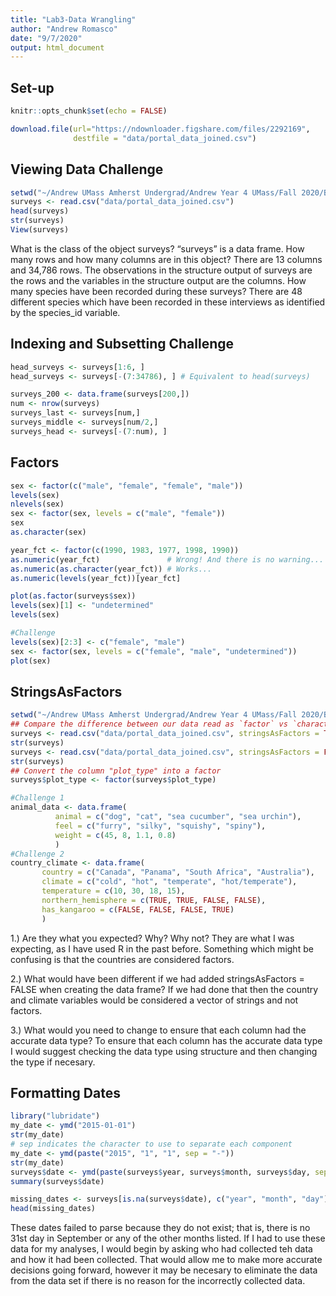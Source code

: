 ```yaml
---
title: "Lab3-Data Wrangling"
author: "Andrew Romasco"
date: "9/7/2020"
output: html_document
---
```


## Set-up

```r
knitr::opts_chunk$set(echo = FALSE)
```

```r
download.file(url="https://ndownloader.figshare.com/files/2292169",
              destfile = "data/portal_data_joined.csv")
```

## Viewing Data Challenge

```r
setwd("~/Andrew UMass Amherst Undergrad/Andrew Year 4 UMass/Fall 2020/Bio 597GE Genomics/genomics-course")
surveys <- read.csv("data/portal_data_joined.csv")
head(surveys)
str(surveys)
View(surveys)
```

What is the class of the object surveys?
  "surveys" is a data frame.
How many rows and how many columns are in this object?
  There are 13 columns and 34,786 rows. The observations in the structure output of surveys are the rows and the variables in the structure output are the columns.
How many species have been recorded during these surveys?
  There are 48 different species which have been recorded in these interviews as identified by the species_id variable.

## Indexing and Subsetting Challenge

```r
head_surveys <- surveys[1:6, ]
head_surveys <- surveys[-(7:34786), ] # Equivalent to head(surveys)

surveys_200 <- data.frame(surveys[200,])
num <- nrow(surveys)
surveys_last <- surveys[num,]
surveys_middle <- surveys[num/2,]
surveys_head <- surveys[-(7:num), ]
```

## Factors

```r
sex <- factor(c("male", "female", "female", "male"))
levels(sex)
nlevels(sex)
sex <- factor(sex, levels = c("male", "female"))
sex
as.character(sex)

year_fct <- factor(c(1990, 1983, 1977, 1998, 1990))
as.numeric(year_fct)               # Wrong! And there is no warning...
as.numeric(as.character(year_fct)) # Works...
as.numeric(levels(year_fct))[year_fct]

plot(as.factor(surveys$sex))
levels(sex)[1] <- "undetermined"
levels(sex)

#Challenge
levels(sex)[2:3] <- c("female", "male")
sex <- factor(sex, levels = c("female", "male", "undetermined"))
plot(sex)

```

## StringsAsFactors 

```r
setwd("~/Andrew UMass Amherst Undergrad/Andrew Year 4 UMass/Fall 2020/Bio 597GE Genomics/genomics-course")
## Compare the difference between our data read as `factor` vs `character`.
surveys <- read.csv("data/portal_data_joined.csv", stringsAsFactors = TRUE)
str(surveys)
surveys <- read.csv("data/portal_data_joined.csv", stringsAsFactors = FALSE)
str(surveys)
## Convert the column "plot_type" into a factor
surveys$plot_type <- factor(surveys$plot_type)

#Challenge 1
animal_data <- data.frame(
          animal = c("dog", "cat", "sea cucumber", "sea urchin"),
          feel = c("furry", "silky", "squishy", "spiny"),
          weight = c(45, 8, 1.1, 0.8)
          )
#Challenge 2
country_climate <- data.frame(
       country = c("Canada", "Panama", "South Africa", "Australia"),
       climate = c("cold", "hot", "temperate", "hot/temperate"),
       temperature = c(10, 30, 18, 15),
       northern_hemisphere = c(TRUE, TRUE, FALSE, FALSE),
       has_kangaroo = c(FALSE, FALSE, FALSE, TRUE)
       )
```

1.) Are they what you expected? Why? Why not?
  They are what I was expecting, as I have used R in the past before. Something which might be confusing is that the countries are considered factors.
  
2.) What would have been different if we had added stringsAsFactors = FALSE when creating the data frame?
  If we had done that then the country and climate variables would be considered a vector of strings and not factors.

3.) What would you need to change to ensure that each column had the accurate data type?
  To ensure that each column has the accurate data type I would suggest checking the data type using structure and then changing the type if necesary.
  
## Formatting Dates

```r
library("lubridate")
my_date <- ymd("2015-01-01")
str(my_date)
# sep indicates the character to use to separate each component
my_date <- ymd(paste("2015", "1", "1", sep = "-")) 
str(my_date)
surveys$date <- ymd(paste(surveys$year, surveys$month, surveys$day, sep = "-"))
summary(surveys$date)

missing_dates <- surveys[is.na(surveys$date), c("year", "month", "day")]
head(missing_dates)

```

These dates failed to parse because they do not exist; that is, there is no 31st day in September or any of the other months listed. If I had to use these data for my analyses, I would begin by asking who had collected teh data and how it had been collected. That would allow me to make more accurate decisions going forward, however it may be necesary to eliminate the data from the data set if there is no reason for the incorrectly collected data.
